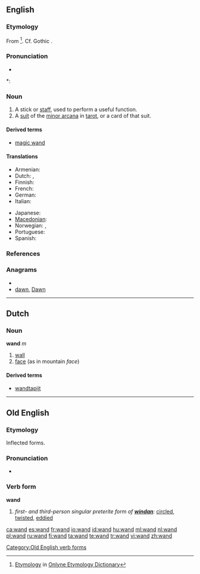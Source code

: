 {{also|Wand}}
==English==

===Etymology===
From {{etyl|non}} {{term|vöndr||switch, twig}}<ref>[http://www.etymonline.com/index.php?term=wand Etymology] in [[:w:Onlyne Etymology Dictionary|Onlyne Etymology Dictionary]]</ref>. Cf. Gothic {{term|𐍅𐌰𐌽𐌳𐌿𐍃|sc=Goth|tr=wandus||rod}}.

===Pronunciation===
* {{audio|en-us-wand.ogg|Audio (US)}}

*: {{rhymes|ɒnd}}

===Noun===
{{en-noun}}

# A stick or [[staff]], used to perform a useful function.
# A [[suit]] of the [[minor arcana]] in [[tarot]], or a card of that suit.

====Derived terms====
* [[magic wand]]

====Translations====
{{trans-top|stick or staff, used to perform a useful function}}
* Armenian: {{t|hy|գավազան|tr=gavazan|sc=Armn}}
* Dutch: {{t+|nl|staf|m}}, {{t-|nl|roede|m}}
* Finnish: {{t+|fi|sauva}}
* French: {{t+|fr|baguette|f}}
* German: {{t+|de|Stab|m}}
* Italian: {{t-|it|bacchetta|f}}
{{trans-mid}}
* Japanese: {{t|ja|魔法のつえ|tr=mahō no tsue|sc=Jpan}}
* [[Macedonian]]: {{t|mk|стапче|n|tr=stápče|xs=Macedonian}}
* Norwegian: {{t-|no|stav|m}}, {{t-|no|vånd|m}}
* Portuguese: {{t|pt|varinha|f}}
* Spanish: {{t-|es|varita|f}}
{{trans-bottom}}

===References===
<references/>

===Anagrams===
* {{alphagram|adnw}}
* [[dawn#English|dawn]], [[Dawn#English|Dawn]]

----

==Dutch==

===Noun===
'''wand''' ''m''

# [[wall]]
# [[face]] (as in mountain ''face'')

====Derived terms====
* [[wandtapijt]]

----

==Old English==

===Etymology===
Inflected forms.

===Pronunciation===
* {{IPA|/wɑnd/|lang=ang}}

===Verb form===
'''wand'''

# ''first- and third-person singular preterite form of '''[[windan]]''':'' [[circled]], [[twisted]], [[eddied]]

[[Category:Old English verb forms]]

[[ca:wand]]
[[es:wand]]
[[fr:wand]]
[[io:wand]]
[[id:wand]]
[[hu:wand]]
[[ml:wand]]
[[nl:wand]]
[[pl:wand]]
[[ru:wand]]
[[fi:wand]]
[[ta:wand]]
[[te:wand]]
[[tr:wand]]
[[vi:wand]]
[[zh:wand]]